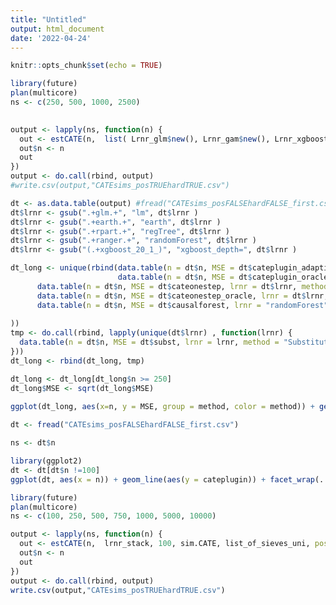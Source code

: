 ```yaml
---
title: "Untitled"
output: html_document
date: '2022-04-24'
---
```


```r
knitr::opts_chunk$set(echo = TRUE)
```



```r

library(future)
plan(multicore)
ns <- c(250, 500, 1000, 2500)
 

output <- lapply(ns, function(n) {
  out <- estCATE(n,  list( Lrnr_glm$new(), Lrnr_gam$new(), Lrnr_xgboost$new(max_depth = 4), Lrnr_hal9001$new(max_degree = 1, num_knots = 10, lambda = 1e-10, fit_control = list(cv_select = F))), 20, sim.CATE, list_of_sieves_uni, positivity = FALSE, hard = FALSE)
  out$n <- n
  out
})
output <- do.call(rbind, output)
#write.csv(output,"CATEsims_posTRUEhardTRUE.csv")


```


```r
dt <- as.data.table(output) #fread("CATEsims_posFALSEhardFALSE_first.csv")
dt$lrnr <- gsub(".+glm.+", "lm", dt$lrnr )
dt$lrnr <- gsub(".+earth.+", "earth", dt$lrnr )
dt$lrnr <- gsub(".+rpart.+", "regTree", dt$lrnr )
dt$lrnr <- gsub(".+ranger.+", "randomForest", dt$lrnr )
dt$lrnr <- gsub("(.+xgboost_20_1_)", "xgboost_depth=", dt$lrnr )

dt_long <- unique(rbind(data.table(n = dt$n, MSE = dt$cateplugin_adaptive, lrnr = dt$lrnr, method = "SievePluginAdapt"),
                        data.table(n = dt$n, MSE = dt$cateplugin_oracle, lrnr = dt$lrnr, method = "SievePluginOracle"),
      data.table(n = dt$n, MSE = dt$cateonestep, lrnr = dt$lrnr, method = "OneStep"),
      data.table(n = dt$n, MSE = dt$cateonestep_oracle, lrnr = dt$lrnr, method = "OneStepOracle"),
      data.table(n = dt$n, MSE = dt$causalforest, lrnr = "randomForest", method = "causalForest")
      
))
tmp <- do.call(rbind, lapply(unique(dt$lrnr) , function(lrnr) {
  data.table(n = dt$n, MSE = dt$subst, lrnr = lrnr, method = "SubstitutionEnsemble")
}))
dt_long <- rbind(dt_long, tmp)

dt_long <- dt_long[dt_long$n >= 250]
dt_long$MSE <- sqrt(dt_long$MSE)
 
ggplot(dt_long, aes(x=n, y = MSE, group = method, color = method)) + geom_line() + scale_y_log10() + facet_wrap(. ~  lrnr,   scale = "free")
```

```r

dt <- fread("CATEsims_posFALSEhardFALSE_first.csv")

ns <- dt$n

library(ggplot2)
dt <- dt[dt$n !=100]
ggplot(dt, aes(x = n)) + geom_line(aes(y = cateplugin)) + facet_wrap(. ~  lrnr,  ncol = 2)

```



```r
library(future)
plan(multicore)
ns <- c(100, 250, 500, 750, 1000, 5000, 10000)

output <- lapply(ns, function(n) {
  out <- estCATE(n,  lrnr_stack, 100, sim.CATE, list_of_sieves_uni, positivity = TRUE, hard = TRUE)
  out$n <- n
  out
})
output <- do.call(rbind, output)
write.csv(output,"CATEsims_posTRUEhardTRUE.csv")




 


```

